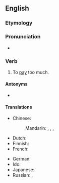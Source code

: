 ==English==

===Etymology===
{{prefix|en|over|pay}}

===Pronunciation===
* {{a|US}} {{IPA|/oʊ.vɚ.peɪ/|lang=en}}
*: {{rhymes|eɪ|lang=en}}

===Verb===
{{en-verb|overpays|overpaying|overpaid}}

# {{lb|en|ambitransitive}} To [[pay]] too much.

====Antonyms====
* {{l|en|underpay}}

====Translations====
{{trans-top|to pay too much}}
* Chinese:
*: Mandarin: {{t|cmn|[[支付]][[得]][[太]][[多]]|tr=zhīfù de tài duō}}, {{t|cmn|[[多]][[付]]|tr=duōfù}}, {{t|cmn|[[給]]……的[[工資]][[過高]]}}, {{t|cmn|[[给]]……的[[工资]][[过高]]|tr=gěi ... de gōngzī guògāo|sc=Hani}} {{qualifier|of wages}}
* Dutch: {{t|nl|[[teveel]] [[betalen]]}}
* Finnish: {{t|fi|[[maksaa]] [[liikaa]]}}
* French: {{t+|fr|surpayer}}
{{trans-mid}}
* German: {{t|de|überbezahlen}}
* Ido: {{t|io|pluspagar}}
* Japanese: {{t|ja|余分に払う|tr=yobun ni harau|sc=Jpan}}
* Russian: {{t+|ru|перепла́чивать|impf}}, {{t+|ru|переплати́ть|pf}}
{{trans-bottom}}